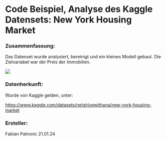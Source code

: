 # Code Beispiel, Analyse des Kaggle Datensets: New York Housing Market

### Zusammenfassung:

Das Datenset wurde analysiert, bereinigt und ein kleines Modell gebaut. Die Zielvariabel war der Preis der Immobilien.

![](mean_price_histogramm.png)

### Datenherkunft:

Wurde von Kaggle gelden, unter:

<https://www.kaggle.com/datasets/nelgiriyewithana/new-york-housing-market>

### Ersteller:

Fabian Patronic 21.01.24
